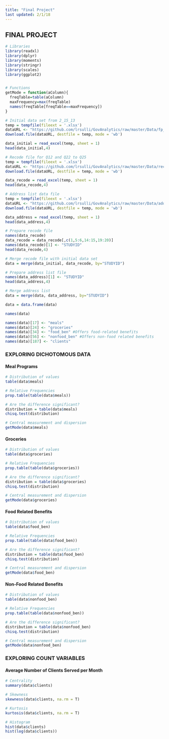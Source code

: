 ```yaml
---
title: "Final Project"
last updated: 2/1/18
---
```


## FINAL PROJECT

```r
# Libraries
library(readxl)
library(dplyr)
library(moments)
library(stringr)
library(scales)
library(ggplot2)


# Functions
getMode = function(aColumn){
  freqTable=table(aColumn)
  maxFrequency=max(freqTable)
  names(freqTable[freqTable==maxFrequency])
}
```

```r
# Initial data set from 2_15_13
temp = tempfile(fileext = '.xlsx')
dataURL <- "https://github.com/lrsulli/GovAnalytics/raw/master/Data/fp_survey_2_15_13.xlsx"
download.file(dataURL, destfile = temp, mode = 'wb')

data_initial = read_excel(temp, sheet = 1)
head(data_initial,4)
```

```r
# Recode file for Q12 and Q22 to Q25
temp = tempfile(fileext = '.xlsx')
dataURL <- "https://github.com/lrsulli/GovAnalytics/raw/master/Data/recode_Q12_Q22toQ25.xlsx"
download.file(dataURL, destfile = temp, mode = 'wb')

data_recode = read_excel(temp, sheet = 1)
head(data_recode,4)
```

```r
# Address list data file
temp = tempfile(fileext = '.xlsx')
dataURL <- "https://github.com/lrsulli/GovAnalytics/raw/master/Data/address_list_5_20_13.xlsx"
download.file(dataURL, destfile = temp, mode = 'wb')

data_address = read_excel(temp, sheet = 1)
head(data_address,4)
```

```r
# Prepare recode file
names(data_recode)
data_recode = data_recode[,c(1,5:6,14:15,19:20)]
names(data_recode)[1] <- "STUDYID"
head(data_recode,4)

# Merge recode file with initial data set
data = merge(data_initial, data_recode, by="STUDYID")
```

```r
# Prepare address list file
names(data_address)[1] <- "STUDYID"
head(data_address,4)

# Merge address list
data = merge(data, data_address, by="STUDYID")

data = data.frame(data)
```

```r
names(data)
```

```r
names(data)[17] <- "meals"
names(data)[24] <- "groceries"
names(data)[34] <- "food_ben" #Offers food-related benefits
names(data)[56] <- "nonfood_ben" #Offers non-food related benefits
names(data)[187] <- "clients"
```

### EXPLORING DICHOTOMOUS DATA

#### Meal Programs

```r
# Distribution of values
table(data$meals)
```

```r
# Relative Frequencies
prop.table(table(data$meals))
```

```r
# Are the difference significant?
distribution = table(data$meals)
chisq.test(distribution)
```

```r
# Central measurement and dispersion
getMode(data$meals)
```

#### Groceries

```r
# Distribution of values
table(data$groceries)
```

```r
# Relative Frequencies
prop.table(table(data$groceries))
```

```r
# Are the difference significant?
distribution = table(data$groceries)
chisq.test(distribution)
```

```r
# Central measurement and dispersion
getMode(data$groceries)
```

#### Food Related Benefits

```r
# Distribution of values
table(data$food_ben)
```

```r
# Relative Frequencies
prop.table(table(data$food_ben))
```

```r
# Are the difference significant?
distribution = table(data$food_ben)
chisq.test(distribution)
```

```r
# Central measurement and dispersion
getMode(data$food_ben)
```

#### Non-Food Related Benefits

```r
# Distribution of values
table(data$nonfood_ben)
```

```r
# Relative Frequencies
prop.table(table(data$nonfood_ben))
```

```r
# Are the difference significant?
distribution = table(data$nonfood_ben)
chisq.test(distribution)
```

```r
# Central measurement and dispersion
getMode(data$nonfood_ben)
```

### EXPLORING COUNT VARIABLES

#### Average Number of Clients Served per Month

```r
# Centrality
summary(data$clients)
```

```r
# Skewness
skewness(data$clients, na.rm = T)
```

```r
# Kurtosis
kurtosis(data$clients, na.rm = T)
```

```r
# Histogram
hist(data$clients)
hist(log(data$clients))
```
